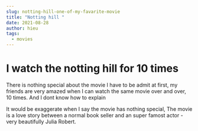 ```yaml
---
slug: notting-hill-one-of-my-favarite-movie
title: "Notting hill "
date: 2021-08-28
author: hieu
tags:
  - movies
---
```

# I watch the notting hill for 10 times

There is nothing special about the movie I have to be admit at first, my friends are very amazed when I can watch the same movie over and over, 10 times. And I dont know how to explain

It would be exaggerate when I say the movie has nothing special, The movie is a love story between a normal book seller and an super famost actor - very beautifully Julia Robert.